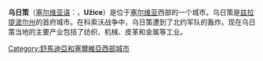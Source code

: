 {{Infobox Settlement
| name = 乌日策<br />Ужице
| image_skyline = 
| imagesize = 
| image_caption = 
| image_flag = 
| image_shield = 
| pushpin_map = Serbia
| pushpin_label_position = bottom
| subdivision_type = 国家
| subdivision_name = {{SRB}}
| subdivision_type1 = [[塞尔维亚行政区划|州]]
| subdivision_name1 = [[兹拉提波尔州|兹拉提波尔州]]
| elevation_m = 
| elevation_ft = 
| area_total_km2 = 667
| population_as_of = 2002年
| population_total = 102463
| population_density_km2 = auto
| timezone = [[欧洲中部时间|CET]]
| utc_offset = +1
| timezone_DST = [[欧洲中部夏令时间|CEST]]
| utc_offset_DST = +2
| latd = 43
| latm = 51
| lats =
| latNS = N
| longd = 19
| longm = 51
| longs =
| longEW = E
| postal_code_type = 
| postal_code = 
| website = 
}}
'''乌日策'''（[[塞尔维亚语|塞尔维亚语]]：'''{{lang|sr|Ужице}}'''，'''Užice'''）是位于[[塞尔维亚|塞尔维亚]]西部的一个城市。乌日策是[[兹拉提波尔州|兹拉提波尔州]]的首府城市。在科索沃战争中，乌日策遭到了北约军队的轰炸。现在乌日策当地的主要产业包括了纺织、机械、皮革和金属等工业。

{{塞爾維亞城市}}
{{Authority control}}
{{Serbia-stub}}

[[Category:舒馬迪亞和塞爾維亞西部城市|Category:舒馬迪亞和塞爾維亞西部城市]]